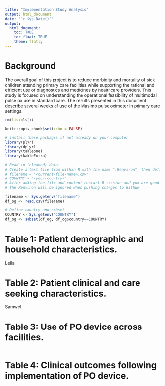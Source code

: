 ```yaml
---
title: "Implementation Study Analysis"
output: html_document
date: "`r Sys.Date()`"
output:
  html_document:
    toc: TRUE
    toc_float: TRUE
    theme: flatly
---
```


# Background

The overall goal of this project is to reduce morbidity and mortality of sick children attending primary care facilities while supporting the rational and efficient use of diagnostics and medicines by healthcare providers. This study is focused on understanding the operational feasibility of multimodal pulse ox use in standard care. The results presented in this document describe several weeks of use of the Masimo pulse oximeter in primary care settings.

```r
rm(list=ls())

knitr::opts_chunk$set(echo = FALSE)

# install these packages if not already on your computer
library(plyr)
library(dplyr)
library(tableone)
library(kableExtra)

# Read in (cleaned) data
# Create a text file from within R with the name ".Renviron", then define the variables as below
# filename = "<current-file-name>.csv"
# COUNTRY = "<your-country>"
# After adding the file and content restart R session and you are good to go
# The Renviron will be ignored when pushing changes to Github

filename <- Sys.getenv("filename")
df_og <- read.csv(filename)

# Define country and subset
COUNTRY <- Sys.getenv("COUNTRY")
df_og <- subset(df_og, df_og$country==COUNTRY)
```

# Table 1: Patient demographic and household characteristics.
Leila

# Table 2: Patient clinical and care seeking characteristics.
Samwel

# Table 3: Use of PO device across facilities.
```r

```


# Table 4: Clinical outcomes following implementation of PO device.
